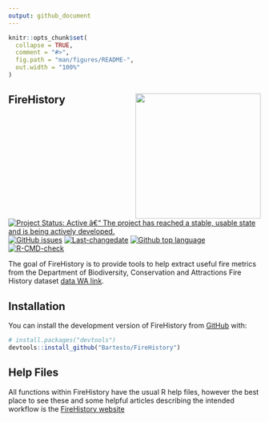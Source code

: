 ```yaml
---
output: github_document
---
```


<!-- README.md is generated from README.Rmd. Please edit that file -->

```r
knitr::opts_chunk$set(
  collapse = TRUE,
  comment = "#>",
  fig.path = "man/figures/README-",
  out.width = "100%"
)
```

## FireHistory <img src='man/figures/FireHistory.png' align="right" height="250" />

<!-- badges: start -->
[![Project Status: Active â€“ The project has reached a stable, usable state and is being actively developed.](https://www.repostatus.org/badges/latest/active.svg)](https://www.repostatus.org/#active)
[![GitHub issues](https://img.shields.io/github/issues/Bartesto/FireHistory.svg?style=popout)](https://github.com/Bartesto/FireHistory/issues/)
[![Last-changedate](https://img.shields.io/github/last-commit/Bartesto/FireHistory.svg)](https://github.com/Bartesto/FireHistory/commits/master)
[![Github top language](https://img.shields.io/github/languages/top/Bartesto/FireHistory.svg)](https://github.com/Bartesto/FireHistory/)
[![R-CMD-check](https://github.com/dbca-wa/Bartesto/FireHistory/R-CMD-check/badge.svg)](https://github.com/Bartesto/FireHistory/actions)
<!-- badges: end -->

The goal of FireHistory is to provide tools to help extract useful fire metrics 
from the Department of Biodiversity, Conservation and Attractions Fire History 
dataset [data WA link](https://catalogue.data.wa.gov.au/dataset/dbca-fire-history).

## Installation

You can install the development version of FireHistory from [GitHub](https://github.com/) with:

``` r
# install.packages("devtools")
devtools::install_github("Bartesto/FireHistory")
```

## Help Files

All functions within FireHistory have the usual R help files, however the best place to see these and some helpful articles describing the intended workflow is the [FireHistory website](https://Bartesto.github.io/FireHistory/index.html)
